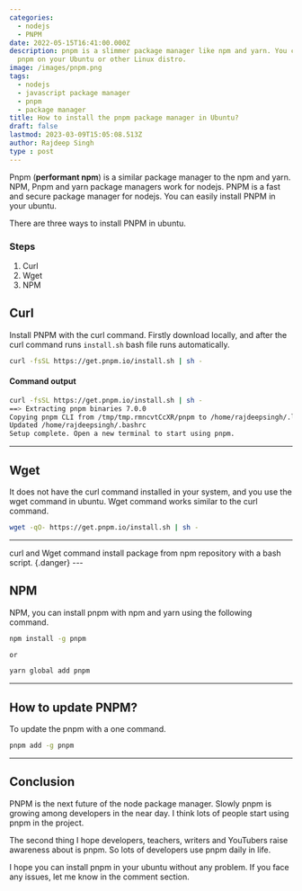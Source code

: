 ```yaml
---
categories:
  - nodejs
  - PNPM
date: 2022-05-15T16:41:00.000Z
description: pnpm is a slimmer package manager like npm and yarn. You can easily install
  pnpm on your Ubuntu or other Linux distro.
image: /images/pnpm.png
tags:
  - nodejs
  - javascript package manager
  - pnpm
  - package manager
title: How to install the pnpm package manager in Ubuntu?
draft: false
lastmod: 2023-03-09T15:05:08.513Z
author: Rajdeep Singh
type : post
---
```


Pnpm (**performant npm**) is a similar package manager to the npm and yarn. NPM,
Pnpm and yarn package managers work for nodejs. PNPM is a fast and secure
package manager for nodejs. You can easily install PNPM in your ubuntu.

There are three ways to install PNPM in ubuntu.

### Steps

1. Curl
2. Wget
3. NPM

## Curl

Install PNPM with the curl command. Firstly download locally, and after the curl
command runs `install.sh` bash file runs automatically.

```bash
curl -fsSL https://get.pnpm.io/install.sh | sh -
```

#### **Command output**

```bash
curl -fsSL https://get.pnpm.io/install.sh | sh -
==> Extracting pnpm binaries 7.0.0
Copying pnpm CLI from /tmp/tmp.rmncvtCcXR/pnpm to /home/rajdeepsingh/.local/share/pnpm/pnpm
Updated /home/rajdeepsingh/.bashrc
Setup complete. Open a new terminal to start using pnpm.
```

---

## Wget

It does not have the curl command installed in your system, and you use the wget
command in ubuntu. Wget command works similar to the curl command.

```bash
wget -qO- https://get.pnpm.io/install.sh | sh -
```

---

<Alert color="red">
curl and Wget command install package from npm repository with a bash script. {.danger}
</Alert>
---

## NPM

NPM, you can install pnpm with npm and yarn using the following command.

```bash
npm install -g pnpm

or

yarn global add pnpm
```

---

## How to update PNPM?

To update the pnpm with a one command.

```bash
pnpm add -g pnpm
```

---

## Conclusion

PNPM is the next future of the node package manager. Slowly pnpm is growing
among developers in the near day. I think lots of people start using pnpm in the
project.

The second thing I hope developers, teachers, writers and YouTubers raise
awareness about is pnpm. So lots of developers use pnpm daily in life.

I hope you can install pnpm in your ubuntu without any problem. If you face any
issues, let me know in the comment section.
